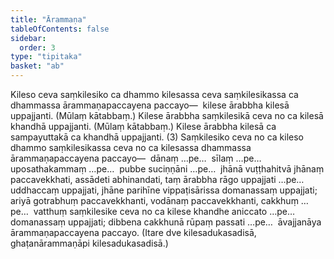 ```yaml
---
title: "Ārammaṇa"
tableOfContents: false
sidebar:
  order: 3
type: "tipitaka"
basket: "ab"
---
```



<DynamicBreadcrumb />

<Division number="76">

<Paragraph number="4009">
Kileso ceva saṃkilesiko ca dhammo kilesassa ceva saṃkilesikassa ca dhammassa ārammaṇapaccayena paccayo—  kilese ārabbha kilesā uppajjanti. (Mūlaṃ kātabbaṃ.) Kilese ārabbha saṃkilesikā ceva no ca kilesā khandhā uppajjanti. (Mūlaṃ kātabbaṃ.) Kilese ārabbha kilesā ca sampayuttakā ca khandhā uppajjanti. (3)
</Paragraph>

</Division>
<Division number="77">

<Paragraph number="4010">
Saṃkilesiko ceva no ca kileso dhammo saṃkilesikassa ceva no ca kilesassa dhammassa ārammaṇapaccayena paccayo—  dānaṃ …pe…  sīlaṃ …pe…  uposathakammaṃ …pe…  pubbe suciṇṇāni …pe…  jhānā vuṭṭhahitvā jhānaṃ paccavekkhati, assādeti abhinandati, taṃ ārabbha rāgo uppajjati …pe…  uddhaccaṃ uppajjati, jhāne parihīne vippaṭisārissa domanassaṃ uppajjati; ariyā gotrabhuṃ paccavekkhanti, vodānaṃ paccavekkhanti, cakkhuṃ …pe…  vatthuṃ saṃkilesike ceva no ca kilese khandhe aniccato …pe…  domanassaṃ uppajjati; dibbena cakkhunā rūpaṃ passati …pe…  āvajjanāya ārammaṇapaccayena paccayo. (Itare dve kilesadukasadisā, ghaṭanārammaṇāpi kilesadukasadisā.)
</Paragraph>
</Division>